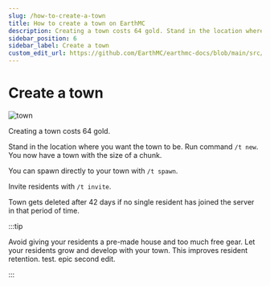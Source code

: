 ---
slug: /how-to-create-a-town
title: How to create a town on EarthMC
description: Creating a town costs 64 gold. Stand in the location where you want the town to be. Run command /t new. You now have a town with the size of a chunk.
sidebar_position: 6
sidebar_label: Create a town
custom_edit_url: https://github.com/EarthMC/earthmc-docs/blob/main/src/docs/town.mdx
---
# Create a town

![town](/img/town.png)

Creating a town costs 64 gold.

Stand in the location where you want the town to be. Run command `/t new`. You now have a town with the size of a chunk.

You can spawn directly to your town with `/t spawn`.

Invite residents with `/t invite`.

Town gets deleted after 42 days if no single resident has joined the server in that period of time.

:::tip

Avoid giving your residents a pre-made house and too much free gear. Let your residents grow and develop with your town. This improves resident retention. test. epic second edit.

:::
